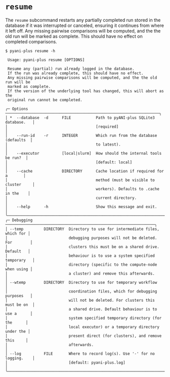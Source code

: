# `resume` {#plot-resume.unnambered}

The `resume` subcommand restarts any partially completed run stored in the database if it was interrupted or canceled, ensuring it continues from where it left off. Any missing pairwise comparisons will be computed, and the the old run will be marked as complete. This should have no effect on completed comparisons.

```shell
$ pyani-plus resume -h
                                                                                     
 Usage: pyani-plus resume [OPTIONS]                                             
                                                                                
 Resume any (partial) run already logged in the database.                       
 If the run was already complete, this should have no effect.                   
 Any missing pairwise comparisons will be computed, and the the old run will be 
 marked as complete.                                                            
 If the version of the underlying tool has changed, this will abort as the      
 original run cannot be completed.                                              
                                                                                
╭─ Options ────────────────────────────────────────────────────────────────────╮
│ *  --database  -d      FILE           Path to pyANI-plus SQLite3 database.   │
│                                       [required]                             │
│    --run-id    -r      INTEGER        Which run from the database (defaults  │
│                                       to latest).                            │
│    --executor          [local|slurm]  How should the internal tools be run?  │
│                                       [default: local]                       │
│    --cache             DIRECTORY      Cache location if required for a       │
│                                       method (must be visible to cluster     │
│                                       workers). Defaults to .cache in the    │
│                                       current directory.                     │
│    --help      -h                     Show this message and exit.            │
╰──────────────────────────────────────────────────────────────────────────────╯
╭─ Debugging ──────────────────────────────────────────────────────────────────╮
│ --temp         DIRECTORY  Directory to use for intermediate files, which for │
│                           debugging purposes will not be deleted. For        │
│                           clusters this must be on a shared drive. Default   │
│                           behaviour is to use a system specified temporary   │
│                           directory (specific to the compute-node when using │
│                           a cluster) and remove this afterwards.             │
│ --wtemp        DIRECTORY  Directory to use for temporary workflow            │
│                           coordination files, which for debugging purposes   │
│                           will not be deleted. For clusters this must be on  │
│                           a shared drive. Default behaviour is to use a      │
│                           system specified temporary directory (for the      │
│                           local executor) or a temporary directory under the │
│                           present direct (for clusters), and remove this     │
│                           afterwards.                                        │
│ --log          FILE       Where to record log(s). Use '-' for no logging.    │
│                           [default: pyani-plus.log]                          │
╰──────────────────────────────────────────────────────────────────────────────╯
```